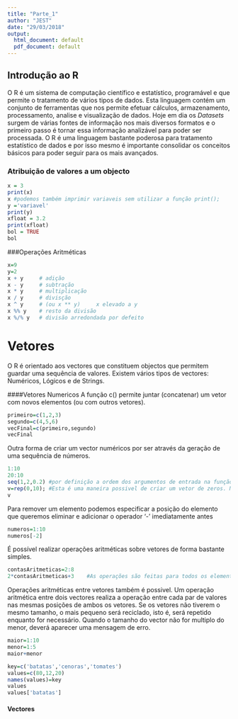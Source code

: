 ```yaml
---
title: "Parte_1"
author: "JEST"
date: "29/03/2018"
output:
  html_document: default
  pdf_document: default
---
```


## Introdução ao R
  O R é um sistema de computação científico e estatístico, programável e que permite o tratamento de vários tipos de dados. Esta linguagem contém um conjunto de ferramentas que nos permite efetuar cálculos, armazenamento, processamento, analise e visualização de dados. 
  Hoje em dia os _Datasets_ surgem de várias fontes de informação nos mais diversos formatos e o primeiro passo é tornar essa informação analizável para poder ser processada.
  O R é uma linguagem bastante poderosa para tratamento estatístico de dados e por isso mesmo é importante consolidar os conceitos básicos para poder seguir para os mais avançados.

### Atribuição de valores a um objecto

```r
x = 3
print(x)
x #podemos também imprimir variaveis sem utilizar a função print();
y ='variavel'
print(y)
xfloat = 3.2
print(xfloat)
bol = TRUE
bol
```

###Operações Aritméticas

```r
x=9
y=2
x + y 	  # adição
x - y 	  # subtração
x * y 	  # multiplicação
x / y 	  # divisção
x ^ y     # (ou x ** y) 	x elevado a y
x %% y 	  # resto da divisão
x %/% y   # divisão arredondada por defeito
```

# Vetores 
O R é orientado aos vectores que constituem objectos que permitem guardar uma sequência de valores. Existem vários tipos de vectores: Numéricos, Lógicos e de Strings.

####Vetores Numericos
A função c() permite juntar (concatenar) um vetor com novos elementos (ou com outros vetores).
```r
primeiro=c(1,2,3)
segundo=c(4,5,6)
vecFinal=c(primeiro,segundo)
vecFinal
```
Outra forma de criar um vector numéricos por ser através da geração de uma sequência de números. 
```r
1:10
20:10
seq(1,2,0.2) #por definição a ordem dos argumentos de entrada na função seq é: from, to, by. Se especificarmos estes argumentos podemos trocar a ordem. Exemplo: seq(by=0.1,to=2,from=1). Se não especificarmos o passo (by), por definição é 1.
v=rep(0,10); #Esta é uma maneira possivel de criar um vetor de zeros. No primeiro argumento indicamos o numeros que queremos repetir e no segundo argumento indicamos quantas vezes queremos repetir.
v
```
Para remover um elemento podemos especificar a posição do elemento que queremos eliminar e adicionar o operador '-' imediatamente antes
```r
numeros=1:10
numeros[-2]
```
É possível realizar operações aritméticas sobre vetores de forma bastante simples.
```r
contasAritmeticas=2:8
2*contasAritmeticas+3    #As operações são feitas para todos os elementos do vetor
```
Operações aritméticas entre vetores também é possivel. Um operação aritmética entre dois vectores realiza a operação entre cada par de valores nas mesmas posições de ambos os vetores. Se os vetores não tiverem o mesmo tamanho, o mais pequeno será reciclado, isto é, será repetido enquanto for necessário. Quando o tamanho do vector não for multiplo do menor, deverá aparecer uma mensagem de erro.
```r
maior=1:10
menor=1:5
maior+menor
```
```r
key=c('batatas','cenoras','tomates')
values=c(80,12,20)
names(values)=key
values
values['batatas']
```

#### Vectores 
  